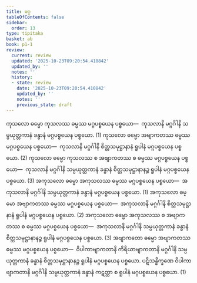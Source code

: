 ```yaml
---
title: မဂ္ဂ
tableOfContents: false
sidebar:
  order: 13
type: tipitaka
basket: ab
book: p1-1
review:
  current: review
  updated: '2025-10-23T09:20:54.410842'
  updated_by: ''
  notes: ''
  history:
  - state: review
    date: '2025-10-23T09:20:54.410842'
    updated_by: ''
    notes: ''
    previous_state: draft
---
```



<ReviewStatus review={frontmatter.review} showDetails={true} />

<HypothesisAnnotation frontmatter={frontmatter} />

<DynamicBreadcrumb />

<Division number="296" book="p1-1" e="ch" v="36" p="90">

<Paragraph number="971" book="p1-1">
ကုသလော ဓမ္မော ကုသလဿ ဓမ္မဿ မဂ္ဂပစ္စယေန ပစ္စယော—  ကုသလာနိ မဂ္ဂင်္ဂါနိ သမ္ပယုတ္တကာနံ ခန္ဓာနံ မဂ္ဂပစ္စယေန ပစ္စယော. (1)
</Paragraph>

<Paragraph number="972" book="p1-1">
ကုသလော ဓမ္မော အဗျာကတဿ ဓမ္မဿ မဂ္ဂပစ္စယေန ပစ္စယော—  ကုသလာနိ မဂ္ဂင်္ဂါနိ စိတ္တသမုဋ္ဌာနာနံ ရူပါနံ မဂ္ဂပစ္စယေန ပစ္စယော. (2)
</Paragraph>

<Paragraph number="973" book="p1-1">
ကုသလော ဓမ္မော ကုသလဿ စ အဗျာကတဿ စ ဓမ္မဿ မဂ္ဂပစ္စယေန ပစ္စယော—  ကုသလာနိ မဂ္ဂင်္ဂါနိ သမ္ပယုတ္တကာနံ ခန္ဓာနံ စိတ္တသမုဋ္ဌာနာနဉ္စ ရူပါနံ မဂ္ဂပစ္စယေန ပစ္စယော. (3)
</Paragraph>

<Paragraph number="974" book="p1-1">
အကုသလော ဓမ္မော အကုသလဿ ဓမ္မဿ မဂ္ဂပစ္စယေန ပစ္စယော—  အကုသလာနိ မဂ္ဂင်္ဂါနိ သမ္ပယုတ္တကာနံ ခန္ဓာနံ မဂ္ဂပစ္စယေန ပစ္စယော. (1)
</Paragraph>

<Paragraph number="975" book="p1-1">
အကုသလော ဓမ္မော အဗျာကတဿ ဓမ္မဿ မဂ္ဂပစ္စယေန ပစ္စယော—  အကုသလာနိ မဂ္ဂင်္ဂါနိ စိတ္တသမုဋ္ဌာနာနံ ရူပါနံ မဂ္ဂပစ္စယေန ပစ္စယော. (2)
</Paragraph>

<Paragraph number="976" book="p1-1">
အကုသလော ဓမ္မော အကုသလဿ စ အဗျာကတဿ စ ဓမ္မဿ မဂ္ဂပစ္စယေန ပစ္စယော—  အကုသလာနိ မဂ္ဂင်္ဂါနိ သမ္ပယုတ္တကာနံ ခန္ဓာနံ စိတ္တသမုဋ္ဌာနာနဉ္စ ရူပါနံ မဂ္ဂပစ္စယေန ပစ္စယော. (3)
</Paragraph>

<Paragraph number="977" book="p1-1">
အဗျာကတော ဓမ္မော အဗျာကတဿ ဓမ္မဿ မဂ္ဂပစ္စယေန ပစ္စယော—  ဝိပါကာဗျာကတာနိ ကိရိယာဗျာကတာနိ မဂ္ဂင်္ဂါနိ သမ္ပယုတ္တကာနံ ခန္ဓာနံ စိတ္တသမုဋ္ဌာနာနဉ္စ ရူပါနံ မဂ္ဂပစ္စယေန ပစ္စယော. ပဋိသန္ဓိက္ခဏေ ဝိပါကာဗျာကတာနိ မဂ္ဂင်္ဂါနိ သမ္ပယုတ္တကာနံ ခန္ဓာနံ ကဋတ္တာ စ ရူပါနံ မဂ္ဂပစ္စယေန ပစ္စယော. (1)
</Paragraph>
</Division>